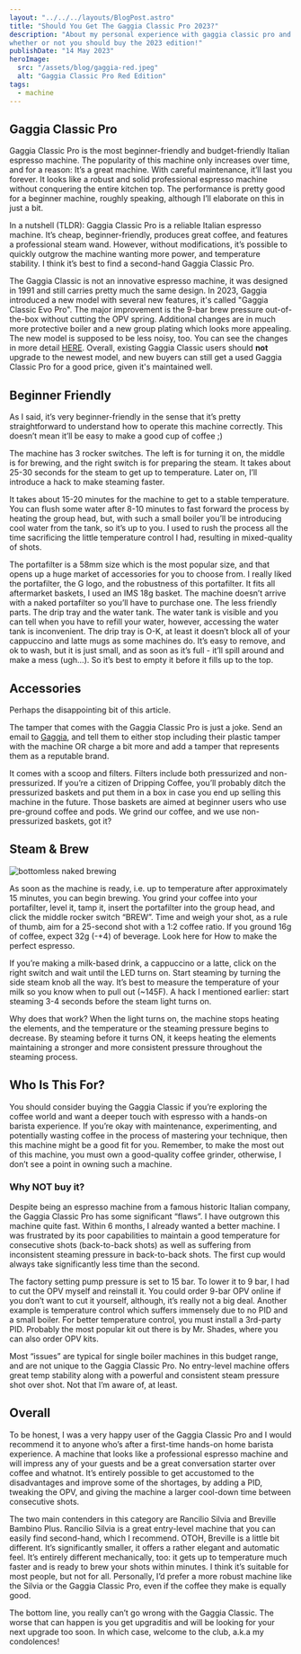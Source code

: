 ```yaml
---
layout: "../../../layouts/BlogPost.astro"
title: "Should You Get The Gaggia Classic Pro 2023?"
description: "About my personal experience with gaggia classic pro and
whether or not you should buy the 2023 edition!"
publishDate: "14 May 2023"
heroImage:
  src: "/assets/blog/gaggia-red.jpeg"
  alt: "Gaggia Classic Pro Red Edition"
tags:
  - machine
---
```



## Gaggia Classic Pro

Gaggia Classic Pro is the most beginner-friendly and budget-friendly Italian espresso machine. The popularity of this machine only increases over time, and for a reason: It’s a great machine. With careful maintenance, it’ll last you forever. It looks like a robust and solid professional espresso machine without conquering the entire kitchen top. The performance is pretty good for a beginner machine, roughly speaking, although I’ll elaborate on this in just a bit.

In a nutshell (TLDR): Gaggia Classic Pro is a reliable Italian espresso machine. It’s cheap, beginner-friendly, produces great coffee, and features a professional steam wand. However, without modifications, it’s possible to quickly outgrow the machine wanting more power, and temperature stability. I think it’s best to find a second-hand Gaggia Classic Pro.

The Gaggia Classic is not an innovative espresso machine, it was designed in 1991 and still carries pretty much the same design. In 2023, Gaggia introduced a new model with several new features, it's called "Gaggia Classic Evo Pro". The major improvement is the 9-bar brew pressure out-of-the-box without cutting the OPV spring. Additional changes are in much more protective boiler and a new group plating which looks more appealing. The new model is supposed to be less noisy, too.
You can see the changes in more detail [HERE](https://www.youtube.com/watch?v=_sRG4sMbVhQ). Overall, existing Gaggia Classic users should **not** upgrade to the newest model, and new buyers can still get a used Gaggia Classic Pro for a good price, given it's maintained well.

## Beginner Friendly
As I said, it’s very beginner-friendly in the sense that it’s pretty straightforward to understand how to operate this machine correctly. This doesn’t mean it’ll be easy to make a good cup of coffee ;)

The machine has 3 rocker switches. The left is for turning it on, the middle is for brewing, and the right switch is for preparing the steam. It takes about 25-30 seconds for the steam to get up to temperature. Later on, I’ll introduce a hack to make steaming faster.

It takes about 15-20 minutes for the machine to get to a stable temperature. You can flush some water after 8-10 minutes to fast forward the process by heating the group head, but, with such a small boiler you’ll be introducing cool water from the tank, so it’s up to you. I used to rush the process all the time sacrificing the little temperature control I had, resulting in mixed-quality of shots.

The portafilter is a 58mm size which is the most popular size, and that opens up a huge market of accessories for you to choose from. I really liked the portafilter, the G logo, and the robustness of this portafilter. It fits all aftermarket baskets, I used an IMS 18g basket. The machine doesn’t arrive with a naked portafilter so you’ll have to purchase one.
The less friendly parts. The drip tray and the water tank. The water tank is visible and you can tell when you have to refill your water, however, accessing the water tank is inconvenient. The drip tray is O-K, at least it doesn’t block all of your cappuccino and latte mugs as some machines do. It’s easy to remove, and ok to wash, but it is just small, and as soon as it’s full - it’ll spill around and make a mess (ugh…). So it’s best to empty it before it fills up to the top.

## Accessories
Perhaps the disappointing bit of this article. 

The tamper that comes with the Gaggia Classic Pro is just a joke. Send an email to [Gaggia](mailto:info.gaggiamilano@versuni.com), and tell them to either stop including their plastic tamper with the machine OR charge a bit more and add a tamper that represents them as a reputable brand. 

It comes with a scoop and filters. Filters include both pressurized and non-pressurized. If you’re a citizen of Dripping Coffee, you’ll probably ditch the pressurized baskets and put them in a box in case you end up selling this machine in the future. Those baskets are aimed at beginner users who use pre-ground coffee and pods. We grind our coffee, and we use non-pressurized baskets, got it?

## Steam & Brew
<img class="product-image" src="/assets/blog/gaggia-naked-brew.jpeg"
alt="bottomless naked brewing" />

As soon as the machine is ready, i.e. up to temperature after approximately 15 minutes, you can begin brewing. You grind your coffee into your portafilter, level it, tamp it, insert the portafilter into the group head, and click the middle rocker switch “BREW”. Time and weigh your shot, as a rule of thumb, aim for a 25-second shot with a 1:2 coffee ratio. If you ground 16g of coffee, expect 32g (-+4) of beverage. Look here for How to make the perfect espresso.

If you’re making a milk-based drink, a cappuccino or a latte, click on the right switch and wait until the LED turns on. Start steaming by turning the side steam knob all the way. It’s best to measure the temperature of your milk so you know when to pull out (~145F). A hack I mentioned earlier: start steaming 3-4 seconds before the steam light turns on.

Why does that work? When the light turns on, the machine stops heating the elements, and the temperature or the steaming pressure begins to decrease. By steaming before it turns ON, it keeps heating the elements maintaining a stronger and more consistent pressure throughout the steaming process.

## Who Is This For?
You should consider buying the Gaggia Classic if you’re exploring the coffee world and want a deeper touch with espresso with a hands-on barista experience. If you’re okay with maintenance, experimenting, and potentially wasting coffee in the process of mastering your technique, then this machine might be a good fit for you. Remember, to make the most out of this machine, you must own a good-quality coffee grinder, otherwise, I don’t see a point in owning such a machine.

### Why NOT buy it?
Despite being an espresso machine from a famous historic Italian company, the Gaggia Classic Pro has some significant “flaws”. I have outgrown this machine quite fast. Within 6 months, I already wanted a better machine. I was frustrated by its poor capabilities to maintain a good temperature for consecutive shots (back-to-back shots) as well as suffering from inconsistent steaming pressure in back-to-back shots. The first cup would always take significantly less time than the second. 

The factory setting pump pressure is set to 15 bar. To lower it to 9 bar, I had to cut the OPV myself and reinstall it. You could order 9-bar OPV online if you don’t want to cut it yourself, although, it’s really not a big deal. Another example is temperature control which suffers immensely due to no PID and a small boiler. For better temperature control, you must install a 3rd-party PID. Probably the most popular kit out there is by Mr. Shades, where you can also order OPV kits.

Most “issues” are typical for single boiler machines in this budget range, and are not unique to the Gaggia Classic Pro. No entry-level machine offers great temp stability along with a powerful and consistent steam pressure shot over shot. Not that I’m aware of, at least.

## Overall
To be honest, I was a very happy user of the Gaggia Classic Pro and I would recommend it to anyone who’s after a first-time hands-on home barista experience. A machine that looks like a professional espresso machine and will impress any of your guests and be a great conversation starter over coffee and whatnot. It’s entirely possible to get accustomed to the disadvantages and improve some of the shortages, by adding a PID, tweaking the OPV, and giving the machine a larger cool-down time between consecutive shots.

The two main contenders in this category are Rancilio Silvia and Breville Bambino Plus. Rancilio Silvia is a great entry-level machine that you can easily find second-hand, which I recommend. OTOH, Breville is a little bit different. It’s significantly smaller, it offers a rather elegant and automatic feel. It’s entirely different mechanically, too: it gets up to temperature much faster and is ready to brew your shots within minutes. I think it’s suitable for most people, but not for all. Personally, I’d prefer a more robust machine like the Silvia or the Gaggia Classic Pro, even if the coffee they make is equally good.

The bottom line, you really can’t go wrong with the Gaggia Classic. The worse that can happen is you get upgraditis and will be looking for your next upgrade too soon. In which case, welcome to the club, a.k.a my condolences!


